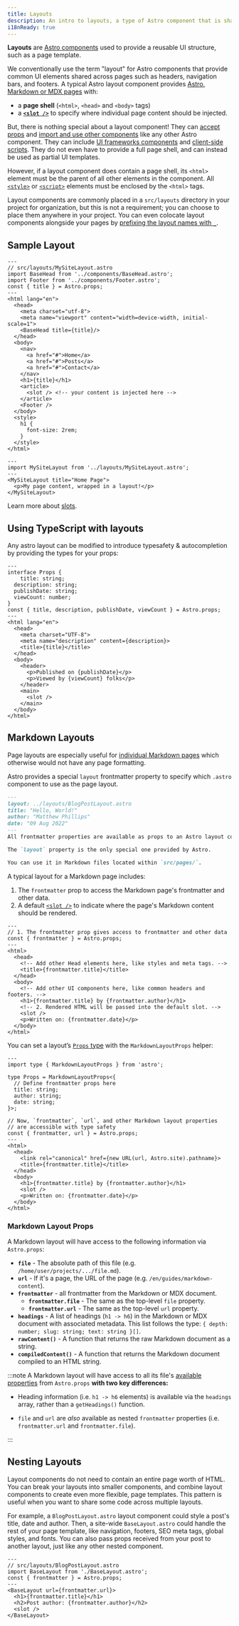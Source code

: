 ```yaml
---
title: Layouts
description: An intro to layouts, a type of Astro component that is shared between pages for common layouts.
i18nReady: true
---
```



**Layouts** are [Astro components](/en/basics/astro-components/) used to provide a reusable UI structure, such as a page template.

We conventionally use the term "layout" for Astro components that provide common UI elements shared across pages such as headers, navigation bars, and footers. A typical Astro layout component provides [Astro, Markdown or MDX pages](/en/basics/astro-pages/) with:
- a **page shell** (`<html>`, `<head>` and `<body>` tags)
- a [**`<slot />`**](/en/basics/astro-components/#slots) to specify where individual page content should be injected.

 But, there is nothing special about a layout component! They can [accept props](/en/basics/astro-components/#component-props) and [import and use other components](/en/basics/astro-components/#component-structure) like any other Astro component. They can include [UI frameworks components](/en/guides/framework-components/) and [client-side scripts](/en/guides/client-side-scripts/). They do not even have to provide a full page shell, and can instead be used as partial UI templates.

However, if a layout component does contain a page shell, its `<html>` element must be the parent of all other elements in the component. All [`<style>`](/en/guides/styling/#styling-in-astro) or [`<script>`](/en/guides/client-side-scripts/#using-script-in-astro) elements must be enclosed by the `<html>` tags.

Layout components are commonly placed in a `src/layouts` directory in your project for organization, but this is not a requirement; you can choose to place them anywhere in your project. You can even colocate layout components alongside your pages by [prefixing the layout names with `_`](/en/guides/routing/#excluding-pages).

## Sample Layout

```astro "<slot />" 
---
// src/layouts/MySiteLayout.astro
import BaseHead from '../components/BaseHead.astro';
import Footer from '../components/Footer.astro';
const { title } = Astro.props;
---
<html lang="en">
  <head>
    <meta charset="utf-8">
    <meta name="viewport" content="width=device-width, initial-scale=1">
    <BaseHead title={title}/>
  </head>
  <body>
    <nav>
      <a href="#">Home</a>
      <a href="#">Posts</a>
      <a href="#">Contact</a>
    </nav>
    <h1>{title}</h1>
    <article>
      <slot /> <!-- your content is injected here -->
    </article>
    <Footer />
  </body>
  <style>
    h1 {
      font-size: 2rem;
    }
  </style>
</html>
```

```astro title="src/pages/index.astro"
---
import MySiteLayout from '../layouts/MySiteLayout.astro';
---
<MySiteLayout title="Home Page">
  <p>My page content, wrapped in a layout!</p>
</MySiteLayout>
```

<ReadMore>Learn more about [slots](/en/basics/astro-components/#slots).</ReadMore>

## Using TypeScript with layouts

Any astro layout can be modified to introduce typesafety & autocompletion by providing the types for your props:

```astro ins={2-7} title="src/components/MyLayout.astro"
---
interface Props { 
	title: string;
  description: string;
  publishDate: string;
  viewCount: number;
}
const { title, description, publishDate, viewCount } = Astro.props;
---
<html lang="en">
  <head>
    <meta charset="UTF-8">
    <meta name="description" content={description}>
    <title>{title}</title>
  </head>
  <body>
    <header>
      <p>Published on {publishDate}</p>
      <p>Viewed by {viewCount} folks</p>
    </header>
    <main>
      <slot />
    </main>
  </body>
</html>
```

## Markdown Layouts

Page layouts are especially useful for [individual Markdown pages](/en/guides/markdown-content/#individual-markdown-pages) which otherwise would not have any page formatting. 

Astro provides a special `layout` frontmatter property to specify which `.astro` component to use as the page layout.

```markdown title="src/pages/page.md" {2} 
---
layout: ../layouts/BlogPostLayout.astro
title: "Hello, World!"
author: "Matthew Phillips"
date: "09 Aug 2022"
---
All frontmatter properties are available as props to an Astro layout component.

The `layout` property is the only special one provided by Astro.

You can use it in Markdown files located within `src/pages/`.

```

A typical layout for a Markdown page includes:

1. The `frontmatter` prop to access the Markdown page's frontmatter and other data. 
2. A default [`<slot />`](/en/basics/astro-components/#slots) to indicate where the page's Markdown content should be rendered.

```astro title="src/layouts/BlogPostLayout.astro" /(?<!//.*){?frontmatter(?:\\.\w+)?}?/ "<slot />"
---
// 1. The frontmatter prop gives access to frontmatter and other data
const { frontmatter } = Astro.props;
---
<html>
  <head>
    <!-- Add other Head elements here, like styles and meta tags. -->
    <title>{frontmatter.title}</title>
  </head>
  <body>
    <!-- Add other UI components here, like common headers and footers. -->
    <h1>{frontmatter.title} by {frontmatter.author}</h1>
    <!-- 2. Rendered HTML will be passed into the default slot. -->
    <slot />
    <p>Written on: {frontmatter.date}</p>
  </body>
</html>
```

You can set a layout’s [`Props` type](/en/guides/typescript/#component-props) with the `MarkdownLayoutProps` helper:

```astro title="src/layouts/BlogpostLayoutLayout.astro" ins={2,4-9}
---
import type { MarkdownLayoutProps } from 'astro';

type Props = MarkdownLayoutProps<{
  // Define frontmatter props here
  title: string;
  author: string;
  date: string;
}>;

// Now, `frontmatter`, `url`, and other Markdown layout properties
// are accessible with type safety
const { frontmatter, url } = Astro.props;
---
<html>
  <head>
    <link rel="canonical" href={new URL(url, Astro.site).pathname}>
    <title>{frontmatter.title}</title>
  </head>
  <body>
    <h1>{frontmatter.title} by {frontmatter.author}</h1>
    <slot />
    <p>Written on: {frontmatter.date}</p>
  </body>
</html>
```

### Markdown Layout Props

A Markdown layout will have access to the following information via `Astro.props`:

- **`file`** - The absolute path of this file (e.g. `/home/user/projects/.../file.md`).
- **`url`** - If it's a page, the URL of the page (e.g. `/en/guides/markdown-content`).
- **`frontmatter`** - all frontmatter from the Markdown or MDX document.
  - **`frontmatter.file`** - The same as the top-level `file` property.
  - **`frontmatter.url`** - The same as the top-level `url` property.
- **`headings`** - A list of headings (`h1 -> h6`) in the Markdown or MDX document with associated metadata. This list follows the type: `{ depth: number; slug: string; text: string }[]`.
- **`rawContent()`** - A function that returns the raw Markdown document as a string.
- **`compiledContent()`** - A function that returns the Markdown document compiled to an HTML string.

:::note
A Markdown layout will have access to all its file's [available properties](/en/guides/markdown-content/#available-properties) from `Astro.props` **with two key differences:**

*   Heading information (i.e. `h1 -> h6` elements) is available via the `headings` array, rather than a `getHeadings()` function.

*   `file` and `url` are *also* available as nested `frontmatter` properties (i.e. `frontmatter.url` and `frontmatter.file`).

:::

## Nesting Layouts

Layout components do not need to contain an entire page worth of HTML. You can break your layouts into smaller components, and combine layout components to create even more flexible, page templates. This pattern is useful when you want to share some code across multiple layouts.

For example, a `BlogPostLayout.astro` layout component could style a post's title, date and author. Then, a site-wide `BaseLayout.astro` could handle the rest of your page template, like navigation, footers, SEO meta tags, global styles, and fonts. You can also pass props received from your post to another layout, just like any other nested component.

```astro {3} /</?BaseLayout>/ /</?BaseLayout url={frontmatter.url}>/
---
// src/layouts/BlogPostLayout.astro
import BaseLayout from './BaseLayout.astro';
const { frontmatter } = Astro.props;
---
<BaseLayout url={frontmatter.url}>
  <h1>{frontmatter.title}</h1>
  <h2>Post author: {frontmatter.author}</h2>
  <slot />
</BaseLayout>
```
